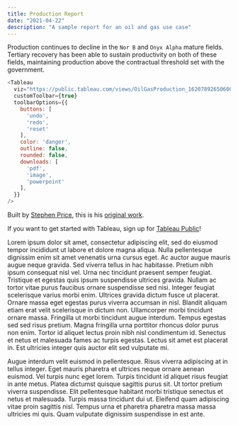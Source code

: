 ```yaml
---
title: Production Report
date: "2021-04-22"
description: "A sample report for an oil and gas use case"
---
```


Production continues to decline in the `Nor B` and `Onyx Alpha` mature fields. Tertiary recovery has been able to sustain productivity on both of these fields, maintaining production above the contractual threshold set with the government.

```javascript
<Tableau
  viz="https://public.tableau.com/views/OilGasProduction_16207892650600/AssetProductionReport"
  customToolbar={true}
  toolbarOptions={{
    buttons: [
      'undo',
      'redo',
      'reset'
    ],
    color: 'danger',
    outline: false,
    rounded: false,
    downloads: [
      'pdf',
      'image',
      'powerpoint'
    ],
  }}
/>
```

<Tableau
  viz="https://public.tableau.com/views/OilGasProduction_16207892650600/AssetProductionReport"
/>

Built by [Stephen Price](https://public.tableau.com/profile/stprice#!/), this is his [original work](https://public.tableau.com/profile/stprice#!/vizhome/OilGasProductionwmobilelayouts/WellReport).

If you want to get started with Tableau, sign up for [Tableau Public](https://public.tableau.com)!

Lorem ipsum dolor sit amet, consectetur adipiscing elit, sed do eiusmod tempor incididunt ut labore et dolore magna aliqua. Nulla pellentesque dignissim enim sit amet venenatis urna cursus eget. Ac auctor augue mauris augue neque gravida. Sed viverra tellus in hac habitasse. Pretium nibh ipsum consequat nisl vel. Urna nec tincidunt praesent semper feugiat. Tristique et egestas quis ipsum suspendisse ultrices gravida. Nullam ac tortor vitae purus faucibus ornare suspendisse sed nisi. Integer feugiat scelerisque varius morbi enim. Ultrices gravida dictum fusce ut placerat. Ornare massa eget egestas purus viverra accumsan in nisl. Blandit aliquam etiam erat velit scelerisque in dictum non. Ullamcorper morbi tincidunt ornare massa. Fringilla ut morbi tincidunt augue interdum. Tempus egestas sed sed risus pretium. Magna fringilla urna porttitor rhoncus dolor purus non enim. Tortor id aliquet lectus proin nibh nisl condimentum id. Senectus et netus et malesuada fames ac turpis egestas. Lectus sit amet est placerat in. Est ultricies integer quis auctor elit sed vulputate mi.

Augue interdum velit euismod in pellentesque. Risus viverra adipiscing at in tellus integer. Eget mauris pharetra et ultrices neque ornare aenean euismod. Vel turpis nunc eget lorem. Turpis tincidunt id aliquet risus feugiat in ante metus. Platea dictumst quisque sagittis purus sit. Ut tortor pretium viverra suspendisse. Elit pellentesque habitant morbi tristique senectus et netus et malesuada. Turpis massa tincidunt dui ut. Eleifend quam adipiscing vitae proin sagittis nisl. Tempus urna et pharetra pharetra massa massa ultricies mi quis. Quam vulputate dignissim suspendisse in est ante.